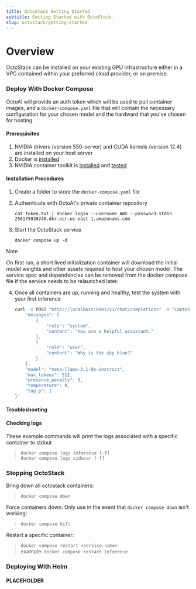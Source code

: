 ```yaml
---
title: OctoStack Getting Started
subtitle: Getting Started with OctoStack.
slug: octostack/getting-started
---
```


# Overview
OctoStack can be installed on your existing GPU infrastructure either in a VPC contained within your preferred cloud provider, or on premise. 

### Deploy With Docker Compose

OctoAI will provide an auth token which will be used to pull container images, and a `docker-compose.yaml` file that will contain the necessary configuration for your chosen model and the hardward that you've chosen for hosting.

#### Prerequisites

1. NVIDIA drivers (version 550-server) and CUDA kernels (version 12.4) are installed on your host server
2. Docker is [installed](https://docs.docker.com/engine/install/)
3. NVIDIA container toolkit is [installed](https://docs.nvidia.com/datacenter/cloud-native/container-toolkit/latest/install-guide.html) and [tested](https://docs.nvidia.com/datacenter/cloud-native/container-toolkit/latest/sample-workload.html)

#### Installation Procedures

1. Create a folder to store the `docker-compose.yaml` file
2. Authenticate with OctoAI's private container repository <br>

    `cat token.txt | docker login --username AWS --password-stdin 258175030240.dkr.ecr.us-east-1.amazonaws.com`

3. Start the OctoStack service<br>

    `docker compose up -d`

> [!NOTE]
> On first run, a short lived initialization container will download the initial model weights and other assets required to host your chosen model.  The service spec and dependencies can be removed from the docker compose file if the service needs to be relaunched later.

4. Once all containers are up, running and healthy, test the system with your first inference<br>

    ``` Bash
    curl -X POST "http://localhost:9001/v1/chat/completions" -H "Content-Type: application/json" --data-raw '{ 
        "messages": [ 
            { 
                "role": "system", 
                "content": "You are a helpful assistant." 
            },
            { 
                "role": "user", 
                "content": "Why is the sky blue?" 
            } 
        ], 
        "model": "meta-llama-3.1-8b-instruct", 
        "max_tokens": 512, 
        "presence_penalty": 0, 
        "temperature": 0, 
        "top_p": 1 
    }'
    ```

#### Troubleshooting

#### Checking logs

These example commands will print the logs associated with a specific container to stdout
>`docker compose logs inference [-f]`<br>
 `docker compose logs sidecar [-f]`

### Stopping  OctoStack

Bring down all octostack containers:
>`docker compose down`

Force containers down. Only use in the event that `docker compose down` isn't working:
>`docker compose kill`

Restart a specific container:
>`docker compose restart <service-name>`<br>
example: `docker compose restart inference`

### Deploying With Helm

#### PLACEHOLDER